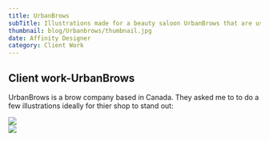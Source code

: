 ```yaml
---
title: UrbanBrows
subTitle: Illustrations made for a beauty saloon UrbanBrows that are used as posters and flyers.
thumbnail: blog/Urbanbrows/thumbnail.jpg
date: Affinity Designer
category: Client Work
---
```


## Client work-UrbanBrows

UrbanBrows is a brow company based in Canada. They asked me to to do a few illustrations ideally for thier shop to stand out:


<Image src="blog/Urbanbrows/Image1.jpg" width={807} height={999} />
<br />
<Image src="blog/Urbanbrows/Image2.jpg" width={807} height={1614} />
